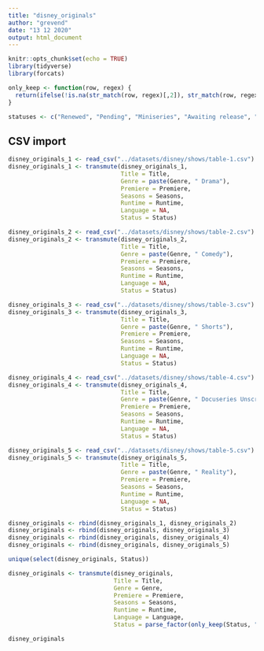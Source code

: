 ```yaml
---
title: "disney_originals"
author: "grevend"
date: "13 12 2020"
output: html_document
---
```


```r
knitr::opts_chunk$set(echo = TRUE)
library(tidyverse)
library(forcats)
```

```r
only_keep <- function(row, regex) {
  return(ifelse(!is.na(str_match(row, regex)[,2]), str_match(row, regex)[,2], str_match(row, regex)[,2]))
}

statuses <- c("Renewed", "Pending", "Miniseries", "Awaiting release", "Event", "Development", "Ended", "Film", "Special", "Distribution")
```

## CSV import

```r
disney_originals_1 <- read_csv("../datasets/disney/shows/table-1.csv")
disney_originals_1 <- transmute(disney_originals_1,
                                Title = Title,
                                Genre = paste(Genre, " Drama"),
                                Premiere = Premiere,
                                Seasons = Seasons,
                                Runtime = Runtime,
                                Language = NA,
                                Status = Status)

disney_originals_2 <- read_csv("../datasets/disney/shows/table-2.csv")
disney_originals_2 <- transmute(disney_originals_2,
                                Title = Title,
                                Genre = paste(Genre, " Comedy"),
                                Premiere = Premiere,
                                Seasons = Seasons,
                                Runtime = Runtime,
                                Language = NA,
                                Status = Status)

disney_originals_3 <- read_csv("../datasets/disney/shows/table-3.csv")
disney_originals_3 <- transmute(disney_originals_3,
                                Title = Title,
                                Genre = paste(Genre, " Shorts"),
                                Premiere = Premiere,
                                Seasons = Seasons,
                                Runtime = Runtime,
                                Language = NA,
                                Status = Status)

disney_originals_4 <- read_csv("../datasets/disney/shows/table-4.csv")
disney_originals_4 <- transmute(disney_originals_4,
                                Title = Title,
                                Genre = paste(Genre, " Docuseries Unscripted"),
                                Premiere = Premiere,
                                Seasons = Seasons,
                                Runtime = Runtime,
                                Language = NA,
                                Status = Status)

disney_originals_5 <- read_csv("../datasets/disney/shows/table-5.csv")
disney_originals_5 <- transmute(disney_originals_5,
                                Title = Title,
                                Genre = paste(Genre, " Reality"),
                                Premiere = Premiere,
                                Seasons = Seasons,
                                Runtime = Runtime,
                                Language = NA,
                                Status = Status)

disney_originals <- rbind(disney_originals_1, disney_originals_2)
disney_originals <- rbind(disney_originals, disney_originals_3)
disney_originals <- rbind(disney_originals, disney_originals_4)
disney_originals <- rbind(disney_originals, disney_originals_5)

unique(select(disney_originals, Status))

disney_originals <- transmute(disney_originals, 
                              Title = Title,
                              Genre = Genre,
                              Premiere = Premiere,
                              Seasons = Seasons,
                              Runtime = Runtime,
                              Language = Language,
                              Status = parse_factor(only_keep(Status, "(Renewed|Pending|Miniseries|Awaiting release|Event|Development|Ended|Film|Special|Distribution)"), levels = statuses))

disney_originals
```